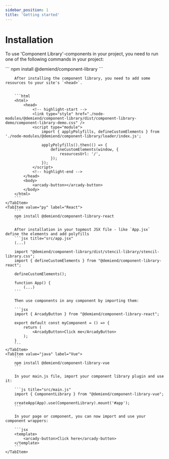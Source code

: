 ```yaml
---
sidebar_position: 1
title: 'Getting started'
---
```



# Installation

To use 'Component Library'-components in your project, you need to run one of the following commands in your project:

<Tabs>
    <TabItem value="html" label="HTML">
        ```
        npm install @demiend/component-library
        ```

        After installing the component library, you need to add some resources to your site's `<head>`.


        ```html
        <html>
            <head>
                <!-- highlight-start -->
                <link type="style" href="./node-modules/@demiend/component-library/dist/component-library-demo/component-library-demo.css" />
                <script type="module">
                    import { applyPolyfills, defineCustomElements } from './node-modules/@demiend/component-library/loader/index.js';

                    applyPolyfills().then(() => {
                        defineCustomElements(window, {
                            resourcesUrl: '/',
                        });
                    });
                </script>
                <!-- highlight-end -->
            </head>
            <body>
                <arcady-button></arcady-button>
            </body>
        </html>
        ```
    </TabItem>
    <TabItem value="py" label="React">
        ```
        npm install @demiend/component-library-react
        ```

        After installation in your topmost JSX file - like `App.jsx` define the elements and add polyfills
        ```jsx title="src/app.jsx"
        (...)

        import "@demiend/component-library/dist/stencil-library/stencil-library.css";
        import { defineCustomElements } from "@demiend/component-library-react";

        defineCustomElements();

        function App() {
            (...)
        ```

        Then use components in any component by importing them:

        ```jsx
        import { ArcadyButton } from "@demiend/component-library-react";

        export default const myComponent = () => {
            return (
                <ArcadyButton>Click me</ArcadyButton>
            );
        }
        ```
    </TabItem>
    <TabItem value="java" label="Vue">
        ```
        npm install @demiend/component-library-vue
        ```

        In your main.js file, import your component library plugin and use it:

        ```js title="src/main.js"
        import { ComponentLibrary } from "@demiend/component-library-vue";

        createApp(App).use(ComponentLibrary).mount('#app');
        ```

        In your page or component, you can now import and use your component wrappers:

        ```jsx
        <template>
            <arcady-button>Click here</arcady-button>
        </template>
        ```
    </TabItem>
</Tabs>

